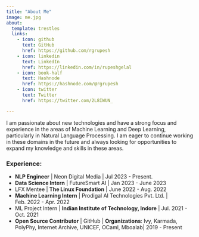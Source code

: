 ```yaml
---
title: "About Me"
image: me.jpg
about:
  template: trestles
  links:
    - icon: github
      text: GitHub
      href: https://github.com/rgrupesh
    - icon: linkedin
      text: LinkedIn
      href: https://linkedin.com/in/rupeshgelal
    - icon: book-half
      text: Hashnode
      href: https://hashnode.com/@rgrupesh 
    - icon: twitter
      text: Twitter
      href: https://twitter.com/2L8IWUN_

---
```


I am passionate about new technologies and have a strong focus and experience in the areas of Machine Learning and Deep Learning, particularly in Natural Language Processing. 
I am eager to continue working in these domains in the future and always looking for opportunities to expand my knowledge and skills in these areas.

### Experience:
- **NLP Engineer** | Neon Digital Media  | Jul 2023 - Present.
- **Data Science Intern** | FutureSmart AI | Jan 2023 - June 2023
- LFX Mentee | **The Linux Foundation** | June 2022 - Aug. 2022
- **Machine Learning Intern** | Prodigal AI Technologies Pvt. Ltd. | Feb. 2022 - Apr. 2022
- ML Project Intern | **Indian Institute of Technology, Indore** | Jul. 2021 - Oct. 2021
- **Open Source Contributor** | GitHub | **Organizations**: Ivy, Karmada, PolyPhy, Internet Archive, UNICEF, OCaml, Mboalab| 2019 - Present
